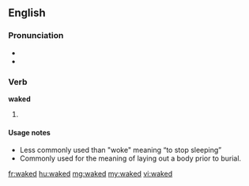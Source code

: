 ==English==

===Pronunciation===
* {{IPA|/ˈweɪkt/}}
* {{audio|En-us-waked.ogg|Audio (US)}}

===Verb===
'''waked'''

# {{past of|wake}}

====Usage notes====
* Less commonly used than "woke" meaning “to stop sleeping”
* Commonly used for the meaning of laying out a body prior to burial.

[[fr:waked]]
[[hu:waked]]
[[mg:waked]]
[[my:waked]]
[[vi:waked]]